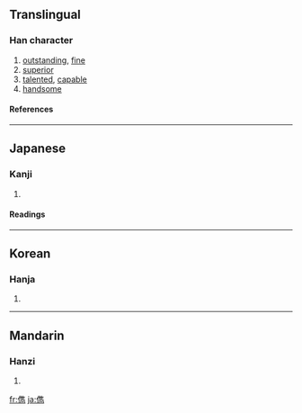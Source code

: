 {{see|俊}}

==Translingual==
===Han character===
{{Han char|rn=9|rad=人|as=13|sn=15|four=|canj=人人土尸 (OOGS)}}
# [[outstanding]], [[fine]]
# [[superior]]
# [[talented]], [[capable]]
# [[handsome]]
====References====
{{Han ref|kx=0118.240|dkj=01175|dj=0251.080|hdz=10225.130|uh=5101|ud=20737}}
----
==Japanese==
===Kanji===
{{ja-kanji|grade=|rs=人13}}
# {{defn|Japanese}} 
====Readings====
{{ja-readings|on=[[しゅん]] (shun)|kun=[[すぐれる]] (sugureru)}}
----
==Korean==
===Hanja===
{{ko-hanja|hangeul=[[준]]|rv=jun|mr=chun}}
# {{defn|Korean}}
----
==Mandarin==
===Hanzi===
{{cmn-hanzi|pin=[[jùn]] ([[jun4]])|wg=chün<sup>4</sup>}}
# {{defn|Mandarin}}

[[fr:儁]]
[[ja:儁]]